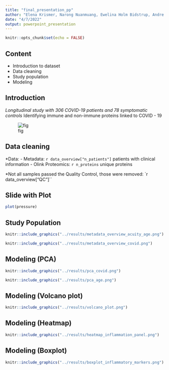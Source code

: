```yaml
---
title: "final_presentation_pp"
author: "Elena Krismer, Narong Nuanmuang, Ewelina Holm Bidstrup, Andre Joao Ferreira Fontes"
date: "4/7/2022"
output: powerpoint_presentation
---
```


```r
knitr::opts_chunk$set(echo = FALSE)
```


## Content

- Introduction to dataset
- Data cleaning
- Study population
- Modeling


## Introduction

*Longitudinal study with 306 COVID-19 patients and 78 symptomatic controls
*Identifying immune and non-immune proteins linked to COVID - 19

![fig](fig/publication_title.png)


## Data cleaning

*Data:
  - Metadata: `r data_overview["n_patients"]` patients  with clinical information
  - Olink Proteomics: `r n_proteins` unique proteins

*Not all samples passed the Quality Control, those were removed:
`r data_overview["QC"]``


## Slide with Plot

```r
plot(pressure)
```

## Study Population

```r
knitr::include_graphics("../results/metadata_overview_acuity_age.png")

knitr::include_graphics("../results/metadata_overview_covid.png")

```

## Modeling (PCA)

```r
knitr::include_graphics("../results/pca_covid.png")

knitr::include_graphics("../results/pca_age.png")
```

## Modeling (Volcano plot)

```r

knitr::include_graphics("../results/volcano_plot.png") 
```

## Modeling (Heatmap)

```r

knitr::include_graphics("../results/heatmap_inflammation_panel.png") 

```

## Modeling (Boxplot)

```r
knitr::include_graphics("../results/boxplot_inflammatory_markers.png")

```

